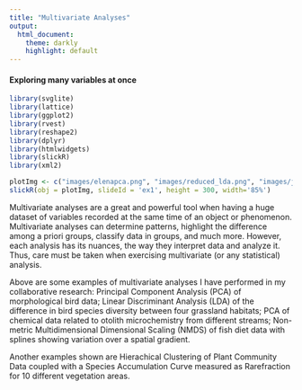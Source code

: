 ---
title: "Multivariate Analyses"
output: 
  html_document:
    theme: darkly
    highlight: default
---
#### Exploring many variables at once

```{r slider, message=FALSE, echo=FALSE}
library(svglite)
library(lattice)
library(ggplot2)
library(rvest) 
library(reshape2)
library(dplyr)
library(htmlwidgets)
library(slickR)
library(xml2)

plotImg <- c("images/elenapca.png", "images/reduced_lda.png", "images/judith_pca2.png", "images/NMDS.png", "images/hclust_ivi_50_sitek6.png", "images/parcela_curve_rarefaction_noline.png")
slickR(obj = plotImg, slideId = 'ex1', height = 300, width='85%')
```


Multivariate analyses are a great and powerful tool when having a huge dataset of variables recorded at the same time of an object or phenomenon. Multivariate analyses can determine patterns, highlight the difference among a priori groups, classify data in groups, and much more. However, each analysis has its nuances, the way they interpret data and analyze it. Thus, care must be taken when exercising multivariate (or any statistical) analysis. 

Above are some examples of multivariate analyses I have performed in my collaborative research: Principal Component Analysis (PCA) of morphological bird data; Linear Discriminant Analysis (LDA) of the difference in bird species diversity between four grassland habitats; PCA of chemical data related to otolith microchemistry from different streams; Non-metric Multidimensional Dimensional Scaling (NMDS) of fish diet data with splines showing variation over a spatial gradient. 

Another examples shown are Hierachical Clustering of Plant Community Data coupled with a Species Accumulation Curve measured as Rarefraction for 10 different vegetation areas. 

